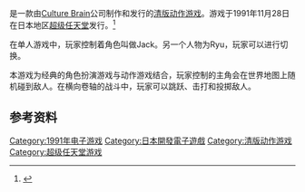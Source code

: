 {{NoteTA
| G1=Games
}}

{{vgname|超级中国人世界|ja=スーパーチャイニーズワールド|en=Super Ninja Boy|diff=yes}}是一款由[[Culture_Brain|Culture Brain]]公司制作和发行的[[清版动作游戏|清版动作游戏]]。游戏于1991年11月28日在日本地区[[超级任天堂|超级任天堂]]发行。<ref name="gamefaqs">{{cite web | url = http://www.gamefaqs.com/snes/588742-super-ninja-boy/data| title = Release information | publisher = [[GameFAQs|GameFAQs]]| date = | accessdate = 2015-11-05 |language=en}}</ref>

在单人游戏中，玩家控制着角色叫做Jack。另一个人物为Ryu，玩家可以进行切换。

本游戏为经典的角色扮演游戏与动作游戏结合，玩家控制的主角会在世界地图上随机碰到敌人。在横向卷轴的战斗中，玩家可以跳跃、击打和投掷敌人。

== 参考资料 ==
{{Reflist}}

{{DEFAULTSORT:Super Chinese World}}
[[Category:1991年电子游戏|Category:1991年电子游戏]]
[[Category:日本開發電子遊戲|Category:日本開發電子遊戲]]
[[Category:清版动作游戏|Category:清版动作游戏]]
[[Category:超级任天堂游戏|Category:超级任天堂游戏]]

{{beatemup-videogame-stub}}